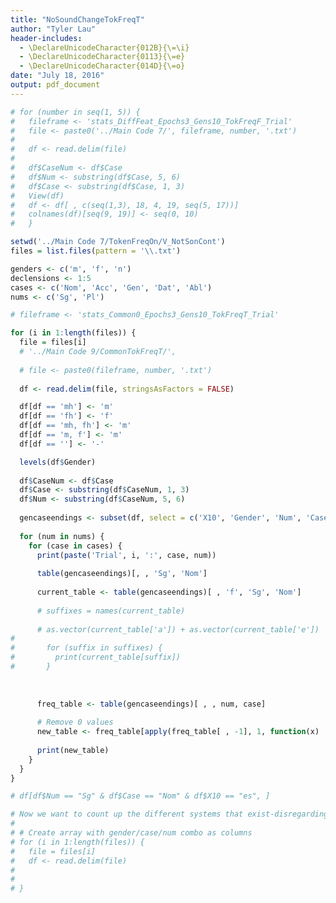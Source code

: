```yaml
---
title: "NoSoundChangeTokFreqT"
author: "Tyler Lau"
header-includes:
  - \DeclareUnicodeCharacter{012B}{\=\i}
  - \DeclareUnicodeCharacter{0113}{\=e}
  - \DeclareUnicodeCharacter{014D}{\=o}
date: "July 18, 2016"
output: pdf_document
---
```



```r

# for (number in seq(1, 5)) {
#   fileframe <- 'stats_DiffFeat_Epochs3_Gens10_TokFreqF_Trial'
#   file <- paste0('../Main Code 7/', fileframe, number, '.txt')
#   
#   df <- read.delim(file)
#   
#   df$CaseNum <- df$Case
#   df$Num <- substring(df$Case, 5, 6)
#   df$Case <- substring(df$Case, 1, 3)
#   View(df)
#   df <- df[ , c(seq(1,3), 18, 4, 19, seq(5, 17))]
#   colnames(df)[seq(9, 19)] <- seq(0, 10)
#   }

setwd('../Main Code 7/TokenFreqOn/V_NotSonCont')
files = list.files(pattern = '\\.txt')

genders <- c('m', 'f', 'n')
declensions <- 1:5
cases <- c('Nom', 'Acc', 'Gen', 'Dat', 'Abl')
nums <- c('Sg', 'Pl')

# fileframe <- 'stats_Common0_Epochs3_Gens10_TokFreqT_Trial'

for (i in 1:length(files)) {
  file = files[i]
  # '../Main Code 9/CommonTokFreqT/', 
  
  # file <- paste0(fileframe, number, '.txt')
  
  df <- read.delim(file, stringsAsFactors = FALSE)

  df[df == 'mh'] <- 'm'
  df[df == 'fh'] <- 'f'
  df[df == 'mh, fh'] <- 'm'
  df[df == 'm, f'] <- 'm'
  df[df == ''] <- '-'

  levels(df$Gender)
  
  df$CaseNum <- df$Case
  df$Case <- substring(df$CaseNum, 1, 3)
  df$Num <- substring(df$CaseNum, 5, 6)
  
  gencaseendings <- subset(df, select = c('X10', 'Gender', 'Num', 'Case'))
  
  for (num in nums) {
    for (case in cases) {
      print(paste('Trial', i, ':', case, num))
  
      table(gencaseendings)[, , 'Sg', 'Nom']
      
      current_table <- table(gencaseendings)[ , 'f', 'Sg', 'Nom']
 
      # suffixes = names(current_table)
      
      # as.vector(current_table['a']) + as.vector(current_table['e'])
#       
#       for (suffix in suffixes) {
#         print(current_table[suffix])
#       }
        
      
      
      freq_table <- table(gencaseendings)[ , , num, case]
      
      # Remove 0 values
      new_table <- freq_table[apply(freq_table[ , -1], 1, function(x) !all(x==0)), ]
      
      print(new_table)
    }
  }
}

# df[df$Num == "Sg" & df$Case == "Nom" & df$X10 == "es", ]

# Now we want to count up the different systems that exist-disregarding those endings that are rare (let's say < 10). We can do this as a percentage, ex. 12% of systems have F Nom Sg as a, etc.
# 
# # Create array with gender/case/num combo as columns
# for (i in 1:length(files)) {
#   file = files[i]
#   df <- read.delim(file)
#   
#   
# }

```